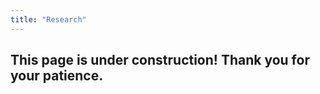 ```yaml
---
title: "Research"
---
```


::: {.callout-warning appearance="minimal"}
## This page is under construction! Thank you for your patience.
:::
